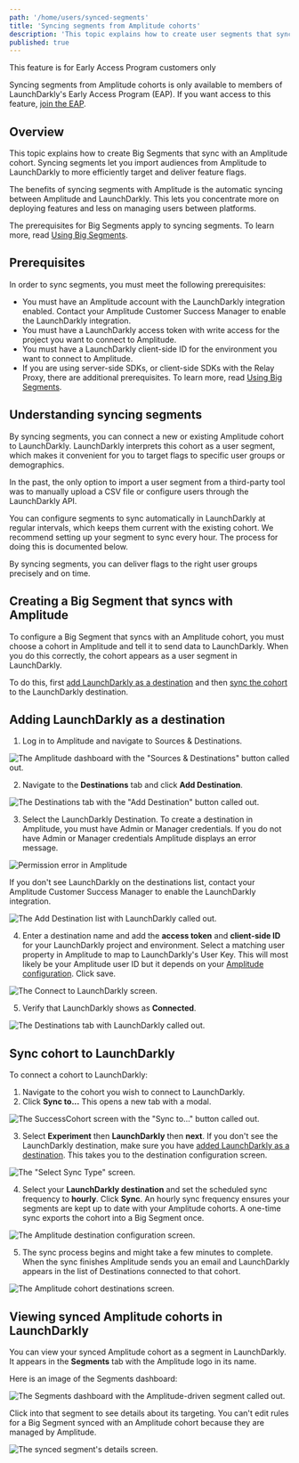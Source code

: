 ```yaml
---
path: '/home/users/synced-segments'
title: 'Syncing segments from Amplitude cohorts'
description: 'This topic explains how to create user segments that sync with an Amplitude cohort.'
published: true
---
```


<Callout intent="info">
  <CalloutTitle>This feature is for Early Access Program customers only</CalloutTitle>
  <CalloutDescription>

Syncing segments from Amplitude cohorts is only available to members of LaunchDarkly's Early Access Program (EAP). If you want access to this feature, [join the EAP](https://docs.google.com/forms/d/e/1FAIpQLScJ5qCC_RZTW9pPSXVZk9HaKzpltNAeoQb2t6gh7dLicwQWQQ/viewform).

  </CalloutDescription>
</Callout>

## Overview

This topic explains how to create Big Segments that sync with an Amplitude cohort. Syncing segments let you import audiences from Amplitude to LaunchDarkly to more efficiently target and deliver feature flags.

The benefits of syncing segments with Amplitude is the automatic syncing between Amplitude and LaunchDarkly.
This lets you concentrate more on deploying features and less on managing users between platforms.

The prerequisites for Big Segments apply to syncing segments. To learn more, read [Using Big Segments](/home/users/big-segments#using-big-segments).

## Prerequisites

In order to sync segments, you must meet the following prerequisites:

- You must have an Amplitude account with the LaunchDarkly integration enabled. Contact your Amplitude Customer Success Manager to enable the LaunchDarkly integration.
- You must have a LaunchDarkly access token with write access for the project you want to connect to Amplitude.
- You must have a LaunchDarkly client-side ID for the environment you want to connect to Amplitude.
- If you are using server-side SDKs, or client-side SDKs with the Relay Proxy, there are additional prerequisites. To learn more, read [Using Big Segments](/home/users/big-segments#using-big-segments).

## Understanding syncing segments

By syncing segments, you can connect a new or existing Amplitude cohort to LaunchDarkly. LaunchDarkly interprets this cohort as a user segment, which makes it convenient for you to target flags to specific user groups or demographics.

In the past, the only option to import a user segment from a third-party tool was to manually upload a CSV file or configure users through the LaunchDarkly API.

You can configure segments to sync automatically in LaunchDarkly at regular intervals, which keeps them current with the existing cohort. We recommend setting up your segment to sync every hour. The process for doing this is documented below.

By syncing segments, you can deliver flags to the right user groups precisely and on time.

## Creating a Big Segment that syncs with Amplitude

To configure a Big Segment that syncs with an Amplitude cohort, you must choose a cohort in Amplitude and tell it to send data to LaunchDarkly. When you do this correctly, the cohort appears as a user segment in LaunchDarkly.

To do this, first [add LaunchDarkly as a destination](#adding-launchdarkly-as-a-destination) and then [sync the cohort](#sync-cohort-to-launchdarkly) to the LaunchDarkly destination.

## Adding LaunchDarkly as a destination

1. Log in to Amplitude and navigate to Sources & Destinations.

![The Amplitude dashboard with the "Sources & Destinations" button called out.](../../images/segments-amplitude-sources-destinations.png)

2. Navigate to the **Destinations** tab and click **Add Destination**.

![The Destinations tab with the "Add Destination" button called out.](../../images/segments-amplitude-add-destination.png)

3. Select the LaunchDarkly Destination. To create a destination in Amplitude, you must have Admin or Manager credentials. If you do not have Admin or Manager credentials Amplitude displays an error message.

![Permission error in Amplitude](../../images/segment-amplitude-permission-error.png)

  If you don't see LaunchDarkly on the destinations list, contact your Amplitude Customer Success Manager to enable the LaunchDarkly integration.

![The Add Destination list with LaunchDarkly called out.](../../images/segments-amplitude-launchdarkly-destination.png)

4. Enter a destination name and add the **access token** and **client-side ID** for your LaunchDarkly project and environment. Select a matching user property in Amplitude to map to LaunchDarkly's User Key. This will most likely be your Amplitude user ID but it depends on your [Amplitude configuration](https://help.amplitude.com/hc/en-us/articles/206404628-Step-2-Identifying-your-users). Click save.

![The Connect to LaunchDarkly screen.](../../images/segments-amplitude-configure-destination.png)

5. Verify that LaunchDarkly shows as **Connected**.

![The Destinations tab with LaunchDarkly called out.](../../images/segments-amplitude-connected-destination.png)

## Sync cohort to LaunchDarkly

To connect a cohort to LaunchDarkly:

1. Navigate to the cohort you wish to connect to LaunchDarkly.
2. Click **Sync to...** This opens a new tab with a modal.

![The SuccessCohort screen with the "Sync to..." button called out.](../../images/segments-amplitude-sync.png)

3. Select **Experiment** then **LaunchDarkly** then **next**. If you don't see the LaunchDarkly destination, make sure you have [added LaunchDarkly as a destination](#adding-launchdarkly-as-a-destination). This takes you to the destination configuration screen.

![The "Select Sync Type" screen.](../../images/segments-amplitude-select-sync-type.png)

4. Select your **LaunchDarkly destination** and set the scheduled sync frequency to **hourly**. Click **Sync**. An hourly sync frequency ensures your segments are kept up to date with your Amplitude cohorts. A one-time sync exports the cohort into a Big Segment once.

![The Amplitude destination configuration screen.](../../images/segments-amplitude-destination-config.png)

5. The sync process begins and might take a few minutes to complete. When the sync finishes Amplitude sends you an email and LaunchDarkly appears in the list of Destinations connected to that cohort.

![The Amplitude cohort destinations screen.](../../images/segments-amplitude-cohort-destinations.png)

## Viewing synced Amplitude cohorts in LaunchDarkly

You can view your synced Amplitude cohort as a segment in LaunchDarkly. It appears in the **Segments** tab with the Amplitude logo in its name.

Here is an image of the Segments dashboard:

![The Segments dashboard with the Amplitude-driven segment called out.](../../images/segments-amplitude-dashboard-callout.png)

Click into that segment to see details about its targeting. You can't edit rules for a Big Segment synced with an Amplitude cohort because they are managed by Amplitude.

![The synced segment's details screen.](../../images/segments-amplitude-sync-in-ld.png)
